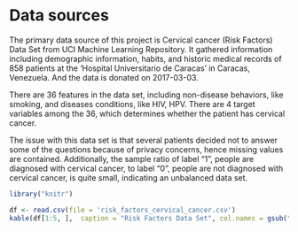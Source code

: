 # Data sources

The primary data source of this project is Cervical cancer (Risk Factors) Data Set from UCI Machine Learning Repository. It gathered information including 
demographic information, habits, and historic medical records of 858 patients at the ‘Hospital Universitario de Caracas’ in Caracas, Venezuela. And the data is donated on 2017-03-03. 

There are 36 features in the data set, including non-disease behaviors, like smoking, and diseases conditions, like HIV, HPV. There are 4 target variables among the 36, which determines whether the patient has cervical cancer.

The issue with this data set is that several patients decided not to answer some of the questions because of privacy concerns, hence missing values are contained. Additionally, the sample ratio of label "1", people are diagnosed with cervical cancer, to label "0", people are not diagnosed with cervical cancer, is quite small, indicating an unbalanced data set.

```r
library("knitr")

df <- read.csv(file = 'risk_factors_cervical_cancer.csv')
kable(df[1:5, ],  caption = "Risk Factors Data Set", col.names = gsub("[.]", " ", names(df)), align = "c")
```